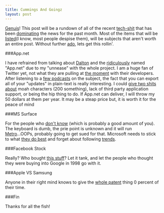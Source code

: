```yaml
---
title: Cummings And Goingz
layout: post
---
```


[Genuis][1]! This post will be a rundown of all of the recent [tech-shit][2]
that has been [dominating][3] the news for the past month. Most of the
items that will be [listed][4](I know, most people despise them), will be
subjects that aren't worth an entire post. Without further [ado][5], lets
get this rollin'.

###App.net

I have refrained from talking about [Dalton][6] and the [ridiculously][7]
named "App.net" due to my "unnease" with the whole project. I am a huge
fan of Twitter yet, not what they are pulling at [the moment][8] with their
developers. After listening to a [few podcasts][9] on the subject, the
fact that you can export all of your "updates" in plain-text is really
interesting. I could [give two shits about][10] moah characters (200 something),
lack of third party application support, or being the hip thing to do.
If App.net can deliver, I will throw my 50 dollars at them per year. It
may be a steap price but, it is worth it for the peace of mind

###MS Surface

For the people who [don't know][11] (which is probably a good amount of
you). The keyboard is dumb, the prie point is unknown and it will run
[Metro][16]...OOPs, probably going to get sued for that. Microsoft needs to
stick to what [they do best][12] and forget about following
[trends][13].

###Facebook Stock

Really? Who bought [this stuff][14]? Let it tank, and let the people who
thought they were buying into Google in 1998 go with it.

###Apple VS Samsung

Anyone in their right mind knows to give the [whole patent][15] thing 0
percent of their time.

###Fin

Thanks for all the fish!

[1]: http://cageme.herokuapp.com/random
[2]: http://youtu.be/-JFfN5pKzFU
[3]: https://gimmebar.com/view/5031916aaac422225b000016/big
[4]: http://imgur.com/FHWMO
[5]: http://www.adodarts.com/
[6]: https://join.app.net/
[7]: https://twitter.com/jcrclarksonesq/status/235397285167656962/photo/1/large
[8]: http://daringfireball.net/linked/2012/08/16/twitter-drop-dead
[9]: http://www.70decibels.com/enough/
[10]: http://www.urbandictionary.com/define.php?term=i%20could%20give%20two%20shits&defid=6196142
[11]: https://www.microsoft.com/surface/en/us/default.aspx
[12]: https://en.wikipedia.org/wiki/Windows_XP
[13]: http://www.tomshardware.com/news/tablet-islate-ipad-netbook-notebook,9929.html
[14]: http://jeffreyhill.typepad.com/.a/6a00d8341d417153ef017c31595837970b-800wi
[15]: http://codinghorror.typepad.com/.a/6a0120a85dcdae970b012877707dd5970c-pi
[16]: http://www.wpcentral.com/microsoft-banning-apps-metro-windows-8-store-windows-phone-next
